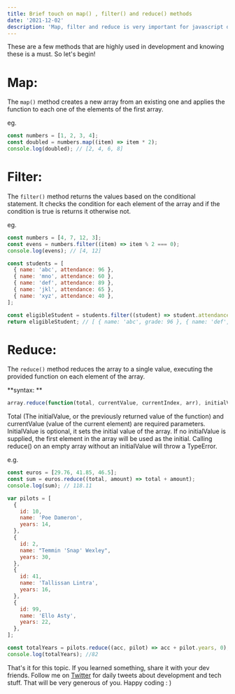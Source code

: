 ```yaml
---
title: Brief touch on map() , filter() and reduce() methods
date: '2021-12-02'
description: 'Map, filter and reduce is very important for javascript developers.'
---
```


These are a few methods that are highly used in development and knowing these is a must. So let's begin!

# Map:

The `map()` method creates a new array from an existing one and applies the function to each one of the elements of the first array.

eg.

```jsx
const numbers = [1, 2, 3, 4];
const doubled = numbers.map((item) => item * 2);
console.log(doubled); // [2, 4, 6, 8]
```

# Filter:

The `filter()` method returns the values based on the conditional statement. It checks the condition for each element of the array and if the condition is true is returns it otherwise not.

eg.

```jsx
const numbers = [4, 7, 12, 3];
const evens = numbers.filter((item) => item % 2 === 0);
console.log(evens); // [4, 12]
```

```jsx
const students = [
  { name: 'abc', attendance: 96 },
  { name: 'mno', attendance: 60 },
  { name: 'def', attendance: 89 },
  { name: 'jkl', attendance: 65 },
  { name: 'xyz', attendance: 40 },
];

const eligibleStudent = students.filter((student) => student.attendance >= 75);
return eligibleStudent; // [ { name: 'abc', grade: 96 }, { name: 'def', grade: 89}]
```

# Reduce:

The `reduce()` method reduces the array to a single value, executing the provided function on each element of the array.

**syntax: **

```jsx
array.reduce(function(total, currentValue, currentIndex, arr), initialValue)
```

Total (The initialValue, or the previously returned value of the function) and currentValue (value of the current element) are required parameters. InitialValue is optional, it sets the initial value of the array. If no initialValue is supplied, the first element in the array will be used as the initial. Calling reduce() on an empty array without an initialValue will throw a TypeError.

e.g.

```jsx
const euros = [29.76, 41.85, 46.5];
const sum = euros.reduce((total, amount) => total + amount);
console.log(sum); // 118.11
```

```jsx
var pilots = [
  {
    id: 10,
    name: 'Poe Dameron',
    years: 14,
  },
  {
    id: 2,
    name: "Temmin 'Snap' Wexley",
    years: 30,
  },
  {
    id: 41,
    name: 'Tallissan Lintra',
    years: 16,
  },
  {
    id: 99,
    name: 'Ello Asty',
    years: 22,
  },
];

const totalYears = pilots.reduce((acc, pilot) => acc + pilot.years, 0);
console.log(totalYears); //82
```

That's it for this topic. If you learned something, share it with your dev friends. Follow me on [Twitter](https://twitter.com/aidevv_in) for daily tweets about development and tech stuff. That will be very generous of you. Happy coding : )
